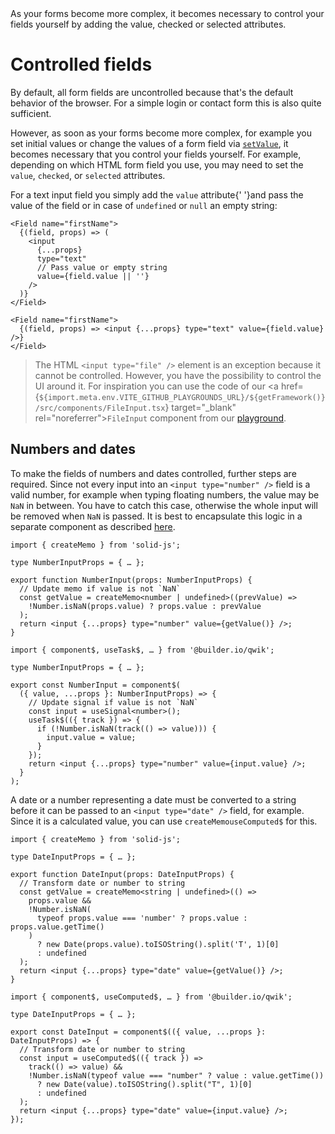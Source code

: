 
<Title>Controlled fields</Title>
<Description>
  As your forms become more complex, it becomes necessary to control your fields
  yourself by adding the value, checked or selected attributes.
</Description>

# Controlled fields

By default, all form fields are uncontrolled because that's the default behavior of the browser. For a simple login or contact form this is also quite sufficient.

However, as soon as your forms become more complex, for example you set initial values or change the values of a form field via <A href="/api/setValue">`setValue`</A>, it becomes necessary that you control your fields yourself. For example, depending on which HTML form field you use, you may need to set the `value`, `checked`, or `selected` attributes.

For a text input field you simply add the `value` attribute<Solid>{' '}and pass the value of the field or in case of `undefined` or `null` an empty string</Solid>:

<Solid block>

```tsx
<Field name="firstName">
  {(field, props) => (
    <input
      {...props}
      type="text"
      // Pass value or empty string
      value={field.value || ''}
    />
  )}
</Field>
```

</Solid>

<Qwik block>

```tsx
<Field name="firstName">
  {(field, props) => <input {...props} type="text" value={field.value} />}
</Field>
```

</Qwik>

> The HTML `<input type="file" />` element is an exception because it cannot be controlled. However, you have the possibility to control the UI around it. For inspiration you can use the code of our <a href={`${import.meta.env.VITE_GITHUB_PLAYGROUNDS_URL}/${getFramework()}/src/components/FileInput.tsx`} target="\_blank" rel="noreferrer">`FileInput`</a> component from our <A href="/playground/special">playground</A>.

## Numbers and dates

To make the fields of numbers and dates controlled, further steps are required. Since not every input into an `<input type="number" />` field is a valid number, for example when typing floating numbers, the value may be `NaN` in between. You have to catch this case, otherwise the whole input will be removed when `NaN` is passed. It is best to encapsulate this logic in a separate component as described <A href="/guides/input-components">here</A>.

<Solid block>

```tsx
import { createMemo } from 'solid-js';

type NumberInputProps = { … };

export function NumberInput(props: NumberInputProps) {
  // Update memo if value is not `NaN`
  const getValue = createMemo<number | undefined>((prevValue) =>
    !Number.isNaN(props.value) ? props.value : prevValue
  );
  return <input {...props} type="number" value={getValue()} />;
}
```

</Solid>

<Qwik block>

```tsx
import { component$, useTask$, … } from '@builder.io/qwik';

type NumberInputProps = { … };

export const NumberInput = component$(
  ({ value, ...props }: NumberInputProps) => {
    // Update signal if value is not `NaN`
    const input = useSignal<number>();
    useTask$(({ track }) => {
      if (!Number.isNaN(track(() => value))) {
        input.value = value;
      }
    });
    return <input {...props} type="number" value={input.value} />;
  }
);
```

</Qwik>

A date or a number representing a date must be converted to a string before it can be passed to an `<input type="date" />` field, for example. Since it is a calculated value, you can use <Solid>`createMemo`</Solid><Qwik>`useComputed$`</Qwik> for this.

<Solid block>

```tsx
import { createMemo } from 'solid-js';

type DateInputProps = { … };

export function DateInput(props: DateInputProps) {
  // Transform date or number to string
  const getValue = createMemo<string | undefined>(() =>
    props.value &&
    !Number.isNaN(
      typeof props.value === 'number' ? props.value : props.value.getTime()
    )
      ? new Date(props.value).toISOString().split('T', 1)[0]
      : undefined
  );
  return <input {...props} type="date" value={getValue()} />;
}
```

</Solid>

<Qwik block>

```tsx
import { component$, useComputed$, … } from '@builder.io/qwik';

type DateInputProps = { … };

export const DateInput = component$(({ value, ...props }: DateInputProps) => {
  // Transform date or number to string
  const input = useComputed$(({ track }) =>
    track(() => value) &&
    !Number.isNaN(typeof value === "number" ? value : value.getTime())
      ? new Date(value).toISOString().split("T", 1)[0]
      : undefined
  );
  return <input {...props} type="date" value={input.value} />;
});
```

</Qwik>
